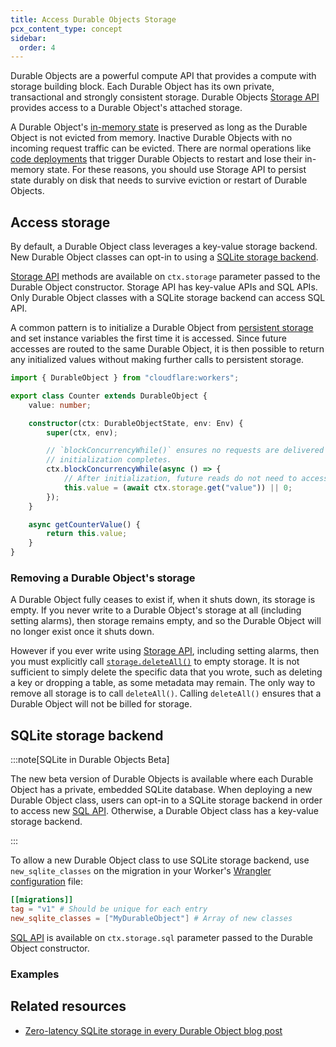 ```yaml
---
title: Access Durable Objects Storage
pcx_content_type: concept
sidebar:
  order: 4
---
```



Durable Objects are a powerful compute API that provides a compute with storage building block. Each Durable Object has its own private, transactional and strongly consistent storage. Durable Objects [Storage API](/durable-objects/api/storage-api/#methods) provides access to a Durable Object's attached storage.

A Durable Object's [in-memory state](/durable-objects/reference/in-memory-state/) is preserved as long as the Durable Object is not evicted from memory. Inactive Durable Objects with no incoming request traffic can be evicted. There are normal operations like [code deployments](/workers/configuration/versions-and-deployments/) that trigger Durable Objects to restart and lose their in-memory state. For these reasons, you should use Storage API to persist state durably on disk that needs to survive eviction or restart of Durable Objects.

## Access storage

By default, a Durable Object class leverages a key-value storage backend. New Durable Object classes can opt-in to using a [SQLite storage backend](/durable-objects/best-practices/access-durable-objects-storage/#sqlite-storage-backend).

[Storage API](/durable-objects/api/storage-api/#methods) methods are available on `ctx.storage` parameter passed to the Durable Object constructor. Storage API has key-value APIs and SQL APIs. Only Durable Object classes with a SQLite storage backend can access SQL API.

A common pattern is to initialize a Durable Object from [persistent storage](/durable-objects/api/storage-api/) and set instance variables the first time it is accessed. Since future accesses are routed to the same Durable Object, it is then possible to return any initialized values without making further calls to persistent storage.

```ts
import { DurableObject } from "cloudflare:workers";

export class Counter extends DurableObject {
	value: number;

	constructor(ctx: DurableObjectState, env: Env) {
		super(ctx, env);

		// `blockConcurrencyWhile()` ensures no requests are delivered until
		// initialization completes.
		ctx.blockConcurrencyWhile(async () => {
			// After initialization, future reads do not need to access storage.
			this.value = (await ctx.storage.get("value")) || 0;
		});
	}

	async getCounterValue() {
		return this.value;
	}
}
```

### Removing a Durable Object's storage

A Durable Object fully ceases to exist if, when it shuts down, its storage is empty. If you never write to a Durable Object's storage at all (including setting alarms), then storage remains empty, and so the Durable Object will no longer exist once it shuts down.

However if you ever write using [Storage API](/durable-objects/api/storage-api/), including setting alarms, then you must explicitly call [`storage.deleteAll()`](/durable-objects/api/storage-api/#deleteall) to empty storage. It is not sufficient to simply delete the specific data that you wrote, such as deleting a key or dropping a table, as some metadata may remain. The only way to remove all storage is to call `deleteAll()`. Calling `deleteAll()` ensures that a Durable Object will not be billed for storage.

## SQLite storage backend

:::note[SQLite in Durable Objects Beta]

The new beta version of Durable Objects is available where each Durable Object has a private, embedded SQLite database. When deploying a new Durable Object class, users can opt-in to a SQLite storage backend in order to access new [SQL API](/durable-objects/api/storage-api/#sqlexec). Otherwise, a Durable Object class has a key-value storage backend.

:::

To allow a new Durable Object class to use SQLite storage backend, use `new_sqlite_classes` on the migration in your Worker's [Wrangler configuration](/workers/wrangler/configuration) file:


<WranglerConfig>

```toml
[[migrations]]
tag = "v1" # Should be unique for each entry
new_sqlite_classes = ["MyDurableObject"] # Array of new classes
```

</WranglerConfig>

[SQL API](/durable-objects/api/storage-api/#sqlexec) is available on `ctx.storage.sql` parameter passed to the Durable Object constructor.

### Examples

<Render file="durable-objects-sql" />

<Render file="durable-objects-vs-d1" />

## Related resources

- [Zero-latency SQLite storage in every Durable Object blog post](https://blog.cloudflare.com/sqlite-in-durable-objects)
